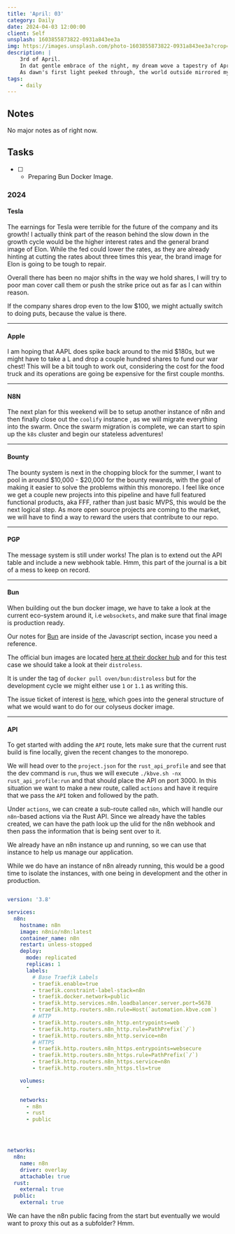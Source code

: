```yaml
---
title: 'April: 03'
category: Daily
date: 2024-04-03 12:00:00
client: Self
unsplash: 1603855873822-0931a843ee3a
img: https://images.unsplash.com/photo-1603855873822-0931a843ee3a?crop=entropy&cs=srgb&fm=jpg&ixid=MnwzNjM5Nzd8MHwxfHJhbmRvbXx8fHx8fHx8fDE2ODE3NDg2ODY&ixlib=rb-4.0.3&q=85
description: |
    3rd of April.
    In dat gentle embrace of the night, my dream wove a tapestry of April showers, where each raindrop whispered tales of renewal, hope and feelings of spiritual dope.
    As dawn's first light peeked through, the world outside mirrored my dream, painting everything with dat fresh, dewy promise of a new beginning.
tags:
    - daily
---
```



## Notes

No major notes as of right now.


## Tasks

-   [ ] -   Preparing Bun Docker Image.


### 2024


#### Tesla

The earnings for Tesla were terrible for the future of the company and its growth!
I actually think part of the reason behind the slow down in the growth cycle would be the higher interest rates and the general brand image of Elon.
While the fed could lower the rates, as they are already hinting at cutting the rates about three times this year, the brand image for Elon is going to be tough to repair.

Overall there has been no major shifts in the way we hold shares, I will try to poor man cover call them or push the strike price out as far as I can within reason.

If the company shares drop even to the low $100, we might actually switch to doing puts, because the value is there.

---


#### Apple

I am hoping that AAPL does spike back around to the mid $180s, but we might have to take a L and drop a couple hundred shares to fund our war chest!
This will be a bit tough to work out, considering the cost for the food truck and its operations are going be expensive for the first couple months.


---


#### N8N

The next plan for this weekend will be to setup another instance of n8n and then finally close out the `coolify` instance , as we will migrate everything into the swarm.
Once the swarm migration is complete, we can start to spin up the `k8s` cluster and begin our stateless adventures!

---


#### Bounty

The bounty system is next in the chopping block for the summer, I want to pool in around $10,000 - $20,000 for the bounty rewards, with the goal of making it easier to solve the problems within this monorepo.
I feel like once we get a couple new projects into this pipeline and have full featured functional products, aka FFF, rather than just basic MVPS, this would be the next logical step.
As more open source projects are coming to the market, we will have to find a way to reward the users that contribute to our repo.


---


#### PGP

The message system is still under works! The plan is to extend out the API table and include a new webhook table. 
Hmm, this part of the journal is a bit of a mess to keep on record.



---

#### Bun

When building out the bun docker image, we have to take a look at the current eco-system around it, i.e `websockets`, and make sure that final image is production ready.

Our notes for [Bun](https://kbve.com/application/javascript/) are inside of the Javascript section, incase you need a reference.

The official bun images are located [here at their docker hub](https://hub.docker.com/r/oven/bun/tags) and for this test case we should take a look at their `distroless`.

It is under the tag of `docker pull oven/bun:distroless` but for the development cycle we might either use `1` or `1.1` as writing this.

The issue ticket of interest is [here](https://github.com/oven-sh/bun/issues/4836), which goes into the general structure of what we would want to do for our colyseus docker image.




---

#### API

To get started with adding the `API` route, lets make sure that the current rust build is fine locally, given the recent changes to the monorepo.

We will head over to the `project.json` for the `rust_api_profile` and see that the dev command is `run`, thus we will execute `./kbve.sh -nx rust_api_profile:run` and that should place the API on port 3000.
In this situation we want to make a new route, called `actions` and have it require that we pass the `API` token and followed by the path.

Under `actions`, we can create a sub-route called `n8n`, which will handle our `n8n`-based actions via the Rust API. Since we already have the tables created, we can have the path look up the ulid for the n8n webhook and then pass the information that is being sent over to it.

We already have an n8n instance up and running, so we can use that instance to help us manage our application.

While we do have an instance of n8n already running, this would be a good time to isolate the instances, with one being in development and the other in production.

```yaml

version: '3.8'

services:
  n8n:
    hostname: n8n
    image: n8nio/n8n:latest
    container_name: n8n
    restart: unless-stopped
    deploy:
      mode: replicated
      replicas: 1
      labels:
        # Base Traefik Labels
        - traefik.enable=true
        - traefik.constraint-label-stack=n8n
        - traefik.docker.network=public
        - traefik.http.services.n8n.loadbalancer.server.port=5678
        - traefik.http.routers.n8n.rule=Host(`automation.kbve.com`)
        # HTTP
        - traefik.http.routers.n8n_http.entrypoints=web
        - traefik.http.routers.n8n_http.rule=PathPrefix(`/`)
        - traefik.http.routers.n8n_http.service=n8n
        # HTTPS
        - traefik.http.routers.n8n_https.entrypoints=websecure
        - traefik.http.routers.n8n_https.rule=PathPrefix(`/`)
        - traefik.http.routers.n8n_https.service=n8n
        - traefik.http.routers.n8n_https.tls=true

    volumes:
      - 

    networks:
      - n8n
      - rust
      - public




networks:
  n8n:
    name: n8n
    driver: overlay
    attachable: true
  rust:
    external: true
  public:
    external: true

```

We can have the n8n public facing from the start but eventually we would want to proxy this out as a subfolder? Hmm.

